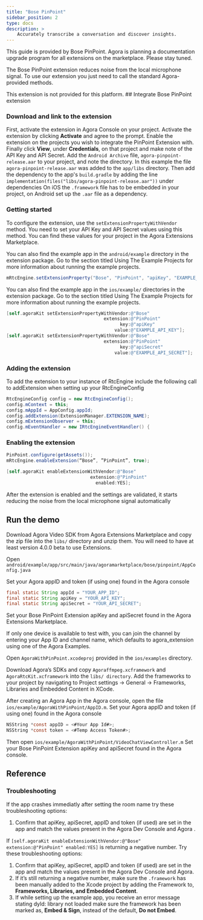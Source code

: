 ```yaml
---
title: "Bose PinPoint"
sidebar_position: 2
type: docs
description: >
    Accurately transcribe a conversation and discover insights.
---
```


This guide is provided by Bose PinPoint. Agora is planning a documentation upgrade program for all extensions on the marketplace. Please stay tuned.

The Bose PinPoint extension reduces noise from the local microphone signal. To use our extension you just need to call the standard Agora-provided methods.

<PlatformWrapper notAllowed="android">
<PlatformWrapper notAllowed="ios">
This extension is not provided for this platform.
</PlatformWrapper>
</PlatformWrapper>
<PlatformWrapper notAllowed="web">
<PlatformWrapper notAllowed="macos">
<PlatformWrapper notAllowed="windows">
<PlatformWrapper notAllowed="flutter">
<PlatformWrapper notAllowed="react-native">
## Integrate Bose PinPoint extension

### Download and link to the extension

First, activate the extension in Agora Console on your project. Activate the extension by clicking **Activate** and agree to the prompt. Enable the extension on the projects you wish to integrate the PinPoint Extension with. Finally click **View**, under **Credentials**, on that project and make note of the API Key and API Secret.
<PlatformWrapper platform="android">
Add the `Android Archive` file, `agora-pinpoint-release.aar` to your project, and note the directory. In this example the file `agora-pinpoint-release.aar` was added to the `app/libs` directory. Then add the dependency to the app's `build.gradle` by adding the line `implementation(files("libs/agora-pinpoint-release.aar"))` under dependencies
</PlatformWrapper>
<PlatformWrapper platform="ios">
On iOS the `.framework` file has to be embedded in your project, on Android set up the `.aar` file as a dependency.
</PlatformWrapper>

### Getting started

To configure the extension, use the `setExtensionPropertyWithVendor` method. You need to set your API Key and API Secret values using this method. You can find these values for your project in the Agora Extensions Marketplace.

<PlatformWrapper platform="android">

You can also find the example app in the `android/example` directory in the extension package. Go to the section titled Using The Example Projects for more information about running the example projects.

```java
mRtcEngine.setExtensionProperty("Bose", "PinPoint", "apiKey", "EXAMPLE_API_KEY"); mRtcEngine.setExtensionProperty("Bose", "PinPoint", "apiSecret", "EXAMPLE_API_SECRET");
```
</PlatformWrapper>
<PlatformWrapper platform="ios">

You can also find the example app in the `ios/example/` directories in the extension package. Go to the section titled Using The Example Projects for more information about running the example projects.

```objective-c
[self.agoraKit setExtensionPropertyWithVendor:@"Bose"
                                    extension:@"PinPoint"
                                          key:@"apiKey"
                                        value:@"EXAMPLE_API_KEY"];
[self.agoraKit setExtensionPropertyWithVendor:@"Bose"
                                    extension:@"PinPoint"
                                          key:@"apiSecret"
                                        value:@"EXAMPLE_API_SECRET"];
```
</PlatformWrapper>

### Adding the extension

To add the extension to your instance of RtcEngine include the following call to addExtension when setting up your RtcEngineConfig

```java
RtcEngineConfig config = new RtcEngineConfig();
config.mContext = this;
config.mAppId = AppConfig.appId;
config.addExtension(ExtensionManager.EXTENSION_NAME);
config.mExtensionObserver = this;
config.mEventHandler = new IRtcEngineEventHandler() {
```


### Enabling the extension

<PlatformWrapper platform="android">

```java
PinPoint.configure(getAssets());
mRtcEngine.enableExtension(“Bose”, ”PinPoint”, true);
```
</PlatformWrapper>

<PlatformWrapper platform="ios">

```objective-c
[self.agoraKit enableExtensionWithVendor:@"Bose"
                               extension:@"PinPoint"
                                 enabled:YES];
```
</PlatformWrapper>

After the extension is enabled and the settings are validated, it starts reducing the noise from the local microphone signal automatically

## Run the demo

Download Agora Video SDK from Agora Extensions Marketplace and copy the zip file into the `libs/` directory and unzip them. You will need to have at least version 4.0.0 beta to use Extensions.

<PlatformWrapper platform="android">

Open `android/example/app/src/main/java/agoramarketplace/bose/pinpoint/AppConfig.java`

Set your Agora appID and token (if using one) found in the Agora console

```java
final static String appId = "YOUR_APP_ID";
final static String apiKey = "YOUR_API_KEY";
final static String apiSecret = "YOUR_API_SECRET";
```

Set your Bose PinPoint Extension apiKey and apiSecret found in the Agora Extensions Marketplace.

If only one device is available to test with, you can join the channel by entering your App ID and channel name, which defaults to agora_extension using one of the <Link to="{{Global.AGORA_WEBDEMO_URL}}/agora-web-showcase/examples/Agora-Web-Tutorial-1to1-Web/">Agora Examples</Link>.

</PlatformWrapper>

<PlatformWrapper platform="ios">

Open `AgoraWithPinPoint.xcodeproj` provided in the `ios/examples` directory.

Download Agora’s SDKs and copy `Agoraffmpeg.xcframework` and `AgoraRtcKit.xcframework` into the `libs/ directory`. Add the frameworks to your project by navigating to Project settings -> General -> Frameworks, Libraries and Embedded Content in XCode.

After creating an Agora App in the Agora console, open the file `ios/example/AgoraWithPinPoint/AppID.m`. Set your Agora appID and token (if using one) found in the Agora console

```objective-c
NSString *const appID = <#Your App Id#>;
NSString *const token = <#Temp Access Token#>;
```

Then open `ios/example/AgoraWithPinPoint/VideoChatViewController.m` Set your Bose PinPoint Extension apiKey and apiSecret found in the Agora console.
</PlatformWrapper>
## Reference

### Troubleshooting

<PlatformWrapper platform="android">

If the app crashes immediatly after setting the room name try these troubleshooting options:

1. Confirm that apiKey, apiSecret, appID and token (if used) are set in the app and match the values present in the Agora Dev Console and Agora .

</PlatformWrapper>
<PlatformWrapper platform="ios">

If `[self.agoraKit enableExtensionWithVendor:@"Bose" extension:@"PinPoint" enabled:YES]` is returning a negative number. Try these troubleshooting options:

1. Confirm that apiKey, apiSecret, appID and token (if used) are set in the app and match the values present in the Agora Dev Console and Agora.
2. If it’s still returning a negative number, make sure the `.framework` has been manually added to the Xcode project by adding the Framework to, **Frameworks, Libraries, and Embedded Content**.
3. If while setting up the example app, you receive an error message stating dyld: library not loaded make sure the framework has been marked as, **Embed & Sign**, instead of the default, **Do not Embed**.
</PlatformWrapper>

</PlatformWrapper>
</PlatformWrapper>
</PlatformWrapper>
</PlatformWrapper>
</PlatformWrapper>